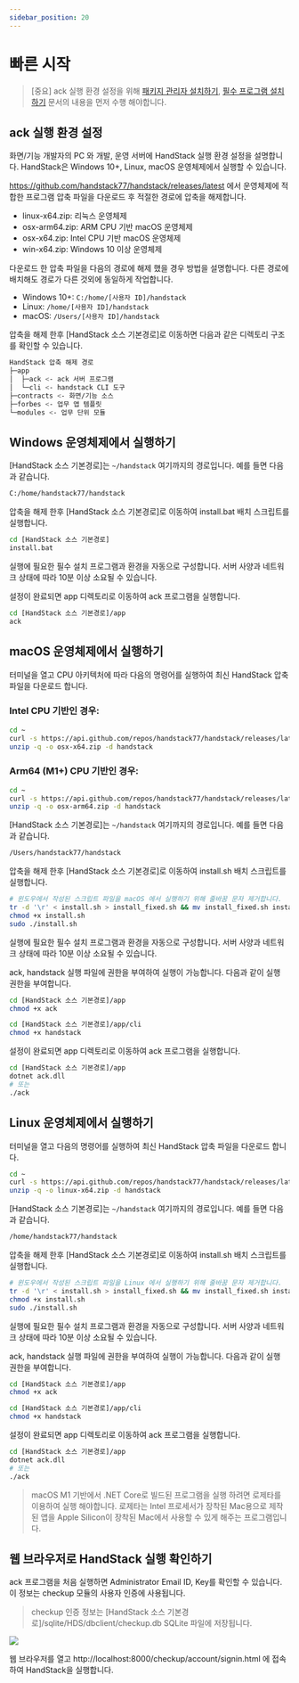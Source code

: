 ```yaml
---
sidebar_position: 20
---
```


# 빠른 시작

> [중요] ack 실행 환경 설정을 위해 [패키지 관리자 설치하기](/docs/startup/install/패키지-관리자-설치하기), [필수 프로그램 설치하기](/docs/startup/install/필수-프로그램-설치하기) 문서의 내용을 먼저 수행 해야합니다.

## ack 실행 환경 설정

화면/기능 개발자의 PC 와 개발, 운영 서버에 HandStack 실행 환경 설정을 설명합니다. HandStack은 Windows 10+, Linux, macOS 운영체제에서 실행할 수 있습니다.

https://github.com/handstack77/handstack/releases/latest 에서 운영체제에 적합한 프로그램 압축 파일을 다운로드 후 적절한 경로에 압축을 해제합니다.

* linux-x64.zip: 리눅스 운영체제
* osx-arm64.zip: ARM CPU 기반 macOS 운영체제
* osx-x64.zip: Intel CPU 기반 macOS 운영체제
* win-x64.zip: Windows 10 이상 운영체제

다운로드 한 압축 파일을 다음의 경로에 해제 했을 경우 방법을 설명합니다. 다른 경로에 배치해도 경로가 다른 것외에 동일하게 작업합니다.

- Windows 10+: `C:/home/[사용자 ID]/handstack`
- Linux: `/home/[사용자 ID]/handstack`
- macOS: `/Users/[사용자 ID]/handstack`

압축을 해제 한후 [HandStack 소스 기본경로]로 이동하면 다음과 같은 디렉토리 구조를 확인할 수 있습니다.

```bash
HandStack 압축 해제 경로
├─app
│  ├─ack <- ack 서버 프로그램
│  └─cli <- handstack CLI 도구
├─contracts <- 화면/기능 소스
├─forbes <- 업무 앱 템플릿
└─modules <- 업무 단위 모듈
```

## Windows 운영체제에서 실행하기

[HandStack 소스 기본경로]는 `~/handstack` 여기까지의 경로입니다. 예를 들면 다음과 같습니다.

```bash
C:/home/handstack77/handstack
```

압축을 해제 한후 [HandStack 소스 기본경로]로 이동하여 install.bat 배치 스크립트를 실행합니다.
```bash
cd [HandStack 소스 기본경로]
install.bat
```

실행에 필요한 필수 설치 프로그램과 환경을 자동으로 구성합니다. 서버 사양과 네트워크 상태에 따라 10분 이상 소요될 수 있습니다.

설정이 완료되면 app 디렉토리로 이동하여 ack 프로그램을 실행합니다.
```bash
cd [HandStack 소스 기본경로]/app
ack
```

## macOS 운영체제에서 실행하기

터미널을 열고 CPU 아키텍처에 따라 다음의 명령어를 실행하여 최신 HandStack 압축 파일을 다운로드 합니다.

### Intel CPU 기반인 경우:

```bash
cd ~
curl -s https://api.github.com/repos/handstack77/handstack/releases/latest | grep "browser_download_url.*osx-x64.zip" | cut -d : -f 2,3 | tr -d \" | xargs -n 1 curl -L -o osx-x64.zip
unzip -q -o osx-x64.zip -d handstack
```

### Arm64 (M1+) CPU 기반인 경우:

```bash
cd ~
curl -s https://api.github.com/repos/handstack77/handstack/releases/latest | grep "browser_download_url.*osx-arm64.zip" | cut -d : -f 2,3 | tr -d \" | xargs -n 1 curl -L -o osx-arm64.zip
unzip -q -o osx-arm64.zip -d handstack
```

[HandStack 소스 기본경로]는 `~/handstack` 여기까지의 경로입니다. 예를 들면 다음과 같습니다.

```bash
/Users/handstack77/handstack
```

압축을 해제 한후 [HandStack 소스 기본경로]로 이동하여 install.sh 배치 스크립트를 실행합니다.
```bash
# 윈도우에서 작성된 스크립트 파일을 macOS 에서 실행하기 위해 줄바꿈 문자 제거합니다.
tr -d '\r' < install.sh > install_fixed.sh && mv install_fixed.sh install.sh
chmod +x install.sh
sudo ./install.sh
```

실행에 필요한 필수 설치 프로그램과 환경을 자동으로 구성합니다. 서버 사양과 네트워크 상태에 따라 10분 이상 소요될 수 있습니다.

ack, handstack 실행 파일에 권한을 부여하여 실행이 가능합니다. 다음과 같이 실행 권한을 부여합니다.

```bash
cd [HandStack 소스 기본경로]/app
chmod +x ack

cd [HandStack 소스 기본경로]/app/cli
chmod +x handstack
```

설정이 완료되면 app 디렉토리로 이동하여 ack 프로그램을 실행합니다.

```bash
cd [HandStack 소스 기본경로]/app
dotnet ack.dll
# 또는
./ack
```

## Linux 운영체제에서 실행하기

터미널을 열고 다음의 명령어를 실행하여 최신 HandStack 압축 파일을 다운로드 합니다.

```bash
cd ~
curl -s https://api.github.com/repos/handstack77/handstack/releases/latest | grep "browser_download_url.*linux-x64.zip" | cut -d : -f 2,3 | tr -d \" | xargs -n 1 curl -L -o linux-x64.zip
unzip -q -o linux-x64.zip -d handstack
```

[HandStack 소스 기본경로]는 `~/handstack` 여기까지의 경로입니다. 예를 들면 다음과 같습니다.

```bash
/home/handstack77/handstack
```

압축을 해제 한후 [HandStack 소스 기본경로]로 이동하여 install.sh 배치 스크립트를 실행합니다.
```bash
# 윈도우에서 작성된 스크립트 파일을 Linux 에서 실행하기 위해 줄바꿈 문자 제거합니다.
tr -d '\r' < install.sh > install_fixed.sh && mv install_fixed.sh install.sh
chmod +x install.sh
sudo ./install.sh
```

실행에 필요한 필수 설치 프로그램과 환경을 자동으로 구성합니다. 서버 사양과 네트워크 상태에 따라 10분 이상 소요될 수 있습니다.

ack, handstack 실행 파일에 권한을 부여하여 실행이 가능합니다. 다음과 같이 실행 권한을 부여합니다.

```bash
cd [HandStack 소스 기본경로]/app
chmod +x ack

cd [HandStack 소스 기본경로]/app/cli
chmod +x handstack
```

설정이 완료되면 app 디렉토리로 이동하여 ack 프로그램을 실행합니다.

```bash
cd [HandStack 소스 기본경로]/app
dotnet ack.dll
# 또는
./ack
```

> macOS M1 기반에서 .NET Core로 빌드된 프로그램을 실행 하려면 로제타를 이용하여 실행 해야합니다. 로제타는 Intel 프로세서가 장착된 Mac용으로 제작된 앱을 Apple Silicon이 장착된 Mac에서 사용할 수 있게 해주는 프로그램입니다.

## 웹 브라우저로 HandStack 실행 확인하기

ack 프로그램을 처음 실행하면 Administrator Email ID, Key를 확인할 수 있습니다. 이 정보는 checkup 모듈의 사용자 인증에 사용됩니다.

> checkup 인증 정보는 [HandStack 소스 기본경로]/sqlite/HDS/dbclient/checkup.db SQLite 파일에 저장됩니다.

![](img/start-ack.png)

웹 브라우저를 열고 http://localhost:8000/checkup/account/signin.html 에 접속하여 HandStack을 실행합니다.